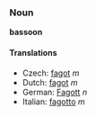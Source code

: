 ===Noun===
'''bassoon'''

==== Translations ====
*Czech: [[fagot]] ''m''
*Dutch: [[fagot]] ''m''
*German: [[Fagott]] ''n''
*Italian: [[fagotto]] ''m''